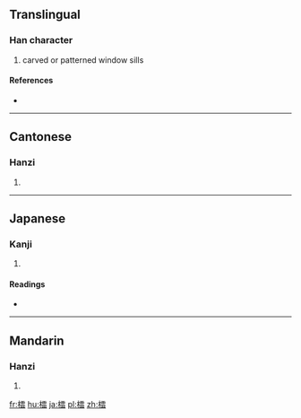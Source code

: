 ==Translingual==

===Han character===
{{Han char|rn=75|rad=木|as=17|sn=21|four=4196<sub>3</sub>|canj=木一月口 (DMBR)}}

# carved or patterned window sills

====References====
* {{Han ref|kx=0562.170|dkj=15887|dj=0950.390|hdz=21320.030|uh=6AFA|ud=27386|bh=C4E7|bd=50407}}

----

==Cantonese==

===Hanzi===
{{yue-hanzi|jyut=|y=ling4}}

# {{defn|lang=yue|sort=木17}}

----

==Japanese==

===Kanji===
{{ja-kanji|grade=|rs=木17}}

# {{defn|lang=ja|sort=木17}}

====Readings====
* {{ja-readings|on=[[れい]] (rei), [[りょう]] (ryō)|kun=[[れんじ]] (renji)}}

----

==Mandarin==

===Hanzi===
{{cmn-hanzi|pin=[[líng]] ([[ling2]])|wg=ling<sup>2</sup>}}

# {{defn|lang=cmn|sort=木17}}

[[fr:櫺]]
[[hu:櫺]]
[[ja:櫺]]
[[pl:櫺]]
[[zh:櫺]]